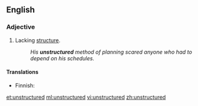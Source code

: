 ==English==

===Adjective===
{{en-adj}}

# Lacking [[structure]].
#:''His '''unstructured''' method of planning scared anyone who had to depend on his schedules.''

====Translations====
{{trans-top|Lacking structure}}
* Finnish: {{t-|fi|epämuodollinen}}
{{trans-mid}}
{{trans-bottom}}

[[et:unstructured]]
[[ml:unstructured]]
[[vi:unstructured]]
[[zh:unstructured]]